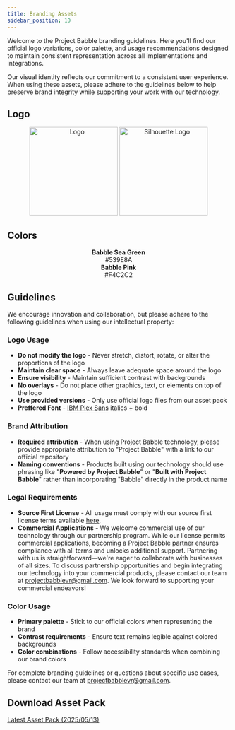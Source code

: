 ---
title: Branding Assets
sidebar_position: 10
---

Welcome to the Project Babble branding guidelines. Here you'll find our official logo variations, color palette, and usage recommendations designed to maintain consistent representation across all implementations and integrations.

Our visual identity reflects our commitment to a consistent user experience. When using these assets, please adhere to the guidelines below to help preserve brand integrity while supporting your work with our technology.

## Logo 
<center>
<img src="/img/logo.svg" width="200" height="200" alt="Logo" style={{marginRight: '40px'}}/>
<img src="/img/logo_silhouette.svg" width="200" height="200" alt="Silhouette Logo" />
</center>

## Colors
<div style={{
  display: 'flex',
  flexDirection: 'row',
  gap: '40px',
  justifyContent: 'center'  
}}>
  <div style={{
    background: '#539E8A', 
    color: 'white', 
    width: 200, 
    height: 200, 
    display: 'flex', 
    justifyContent: 'center', 
    alignItems: 'center',
    borderRadius: 20,
    fontSize: 20
  }}>
  <center>
  <b>Babble Sea Green</b><br />#539E8A
  </center>
  </div>
  <div style={{
    background: '#F4C2C2', 
    color: 'black', 
    width: 200, 
    height: 200, 
    display: 'flex', 
    justifyContent: 'center', 
    alignItems: 'center',
    borderRadius: 20,
    fontSize: 20
  }}>
  <center>
  <b>Babble Pink</b><br />#F4C2C2
  </center>
  </div>
</div>

## Guidelines

We encourage innovation and collaboration, but please adhere to the following guidelines when using our intellectual property:

### **Logo Usage**
- **Do not modify the logo** - Never stretch, distort, rotate, or alter the proportions of the logo
- **Maintain clear space** - Always leave adequate space around the logo
- **Ensure visibility** - Maintain sufficient contrast with backgrounds
- **No overlays** - Do not place other graphics, text, or elements on top of the logo
- **Use provided versions** - Only use official logo files from our asset pack
- **Preffered Font** - [IBM Plex Sans](https://fonts.google.com/specimen/IBM+Plex+Sans) italics + bold

### **Brand Attribution**
- **Required attribution** - When using Project Babble technology, please provide appropriate attribution to "Project Babble" with a link to our official repository
- **Naming conventions** - Products built using our technology should use phrasing like "**Powered by Project Babble**" or "**Built with Project Babble**" rather than incorporating "Babble" directly in the product name

### **Legal Requirements**
- **Source First License** - All usage must comply with our source first license terms available [here](https://raw.githubusercontent.com/Project-Babble/ProjectBabble/refs/heads/main/LICENSE.md).
- **Commercial Applications** - We welcome commercial use of our technology through our partnership program. While our license permits commercial applications, becoming a Project Babble partner ensures compliance with all terms and unlocks additional support. Partnering with us is straightforward—we're eager to collaborate with businesses of all sizes. To discuss partnership opportunities and begin integrating our technology into your commercial products, please contact our team at projectbabblevr@gmail.com. We look forward to supporting your commercial endeavors!

### **Color Usage**
- **Primary palette** - Stick to our official colors when representing the brand
- **Contrast requirements** - Ensure text remains legible against colored backgrounds
- **Color combinations** - Follow accessibility standards when combining our brand colors


For complete branding guidelines or questions about specific use cases, please contact our team at projectbabblevr@gmail.com.

## Download Asset Pack

[Latest Asset Pack (2025/05/13)](/brandingpack.zip)

